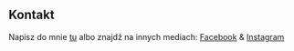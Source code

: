 ## Kontakt

Napisz do mnie [tu](mailto:rock@mail.pl) albo znajdź na innych mediach: [Facebook](#) & [Instagram](#)
